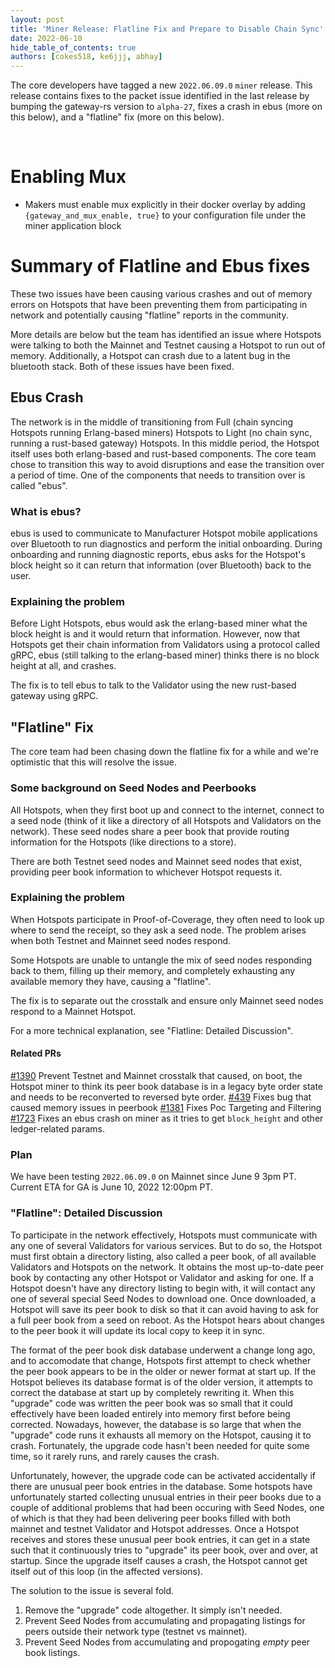 ```yaml
---
layout: post
title: 'Miner Release: Flatline Fix and Prepare to Disable Chain Sync'
date: 2022-06-10
hide_table_of_contents: true
authors: [cokes518, ke6jjj, abhay]
---
```


The core developers have tagged a new `2022.06.09.0` `miner` release. This release contains fixes to
the packet issue identified in the last release by bumping the gateway-rs version to `alpha-27`,
fixes a crash in ebus (more on this below), and a "flatline" fix (more on this below).

<!--truncate-->

&nbsp;

# Enabling Mux

- Makers must enable mux explicitly in their docker overlay by adding
  `{gateway_and_mux_enable, true}` to your configuration file under the miner application block

# Summary of Flatline and Ebus fixes

These two issues have been causing various crashes and out of memory errors on Hotspots that have
been preventing them from participating in network and potentially causing "flatline" reports in the
community.

More details are below but the team has identified an issue where Hotspots were talking to both the
Mainnet and Testnet causing a Hotspot to run out of memory. Additionally, a Hotspot can crash due to
a latent bug in the bluetooth stack. Both of these issues have been fixed.

## Ebus Crash

The network is in the middle of transitioning from Full (chain syncing Hotspots running Erlang-based
miners) Hotspots to Light (no chain sync, running a rust-based gateway) Hotspots. In this middle
period, the Hotspot itself uses both erlang-based and rust-based components. The core team chose to
transition this way to avoid disruptions and ease the transition over a period of time. One of the
components that needs to transition over is called "ebus".

### What is ebus?

ebus is used to communicate to Manufacturer Hotspot mobile applications over Bluetooth to run
diagnostics and perform the initial onboarding. During onboarding and running diagnostic reports,
ebus asks for the Hotspot's block height so it can return that information (over Bluetooth) back to
the user.

### Explaining the problem

Before Light Hotspots, ebus would ask the erlang-based miner what the block height is and it would
return that information. However, now that Hotspots get their chain information from Validators
using a protocol called gRPC, ebus (still talking to the erlang-based miner) thinks there is no
block height at all, and crashes.

The fix is to tell ebus to talk to the Validator using the new rust-based gateway using gRPC.

## "Flatline" Fix

The core team had been chasing down the flatline fix for a while and we're optimistic that this will
resolve the issue.

### Some background on Seed Nodes and Peerbooks

All Hotspots, when they first boot up and connect to the internet, connect to a seed node (think of
it like a directory of all Hotspots and Validators on the network). These seed nodes share a peer
book that provide routing information for the Hotspots (like directions to a store).

There are both Testnet seed nodes and Mainnet seed nodes that exist, providing peer book information
to whichever Hotspot requests it.

### Explaining the problem

When Hotspots participate in Proof-of-Coverage, they often need to look up where to send the
receipt, so they ask a seed node. The problem arises when both Testnet and Mainnet seed nodes
respond.

Some Hotspots are unable to untangle the mix of seed nodes responding back to them, filling up their
memory, and completely exhausting any available memory they have, causing a "flatline".

The fix is to separate out the crosstalk and ensure only Mainnet seed nodes respond to a Mainnet
Hotspot.

For a more technical explanation, see "Flatline: Detailed Discussion".

#### Related PRs

[#1390](https://github.com/helium/blockchain-core/pull/1390) Prevent Testnet and Mainnet crosstalk
that caused, on boot, the Hotspot miner to think its peer book database is in a legacy byte order
state and needs to be reconverted to reversed byte order.
[#439](https://github.com/helium/erlang-libp2p/pull/439) Fixes bug that caused memory issues in
peerbook [#1381](https://github.com/helium/blockchain-core/pull/1381) Fixes Poc Targeting and
Filtering [#1723](https://github.com/helium/miner/pull/1723) Fixes an ebus crash on miner as it
tries to get `block_height` and other ledger-related params.

### Plan

We have been testing `2022.06.09.0` on Mainnet since June 9 3pm PT. Current ETA for GA is June 10,
2022 12:00pm PT.

### "Flatline": Detailed Discussion

To participate in the network effectively, Hotspots must communicate with any one of several
Validators for various services. But to do so, the Hotspot must first obtain a directory listing,
also called a peer book, of all available Validators and Hotspots on the network. It obtains the
most up-to-date peer book by contacting any other Hotspot or Validator and asking for one. If a
Hotspot doesn't have any directory listing to begin with, it will contact any one of several special
Seed Nodes to download one. Once downloaded, a Hotspot will save its peer book to disk so that it
can avoid having to ask for a full peer book from a seed on reboot. As the Hotspot hears about
changes to the peer book it will update its local copy to keep it in sync.

The format of the peer book disk database underwent a change long ago, and to accomodate that
change, Hotspots first attempt to check whether the peer book appears to be in the older or newer
format at start up. If the Hotspot believes its database format is of the older version, it attempts
to correct the database at start up by completely rewriting it. When this "upgrade" code was written
the peer book was so small that it could effectively have been loaded entirely into memory first
before being corrected. Nowadays, however, the database is so large that when the "upgrade" code
runs it exhausts all memory on the Hotspot, causing it to crash. Fortunately, the upgrade code
hasn't been needed for quite some time, so it rarely runs, and rarely causes the crash.

Unfortunately, however, the upgrade code can be activated accidentally if there are unusual peer
book entries in the database. Some hotspots have unfortunately started collecting unusual entries in
their peer books due to a couple of additional problems that had been occuring with Seed Nodes, one
of which is that they had been delivering peer books filled with both mainnet and testnet Validator
and Hotspot addresses. Once a Hotspot receives and stores these unusual peer book entries, it can
get in a state such that it continuously tries to "upgrade" its peer book, over and over, at
startup. Since the upgrade itself causes a crash, the Hotspot cannot get itself out of this loop (in
the affected versions).

The solution to the issue is several fold.

1. Remove the "upgrade" code altogether. It simply isn't needed.
2. Prevent Seed Nodes from accumulating and propagating listings for peers outside their network
   type (testnet vs mainnet).
3. Prevent Seed Nodes from accumulating and propogating _empty_ peer book listings.
